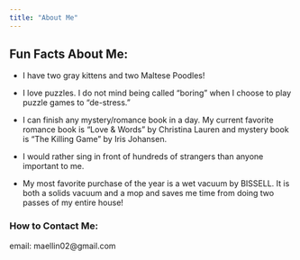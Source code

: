 ```yaml
---
title: "About Me"
---
```


## Fun Facts About Me:

-   I have two gray kittens and two Maltese Poodles!

-   I love puzzles. I do not mind being called "boring" when I choose to play puzzle games to "de-stress."

-   I can finish any mystery/romance book in a day. My current favorite romance book is "Love & Words" by Christina Lauren and mystery book is "The Killing Game" by Iris Johansen.

-   I would rather sing in front of hundreds of strangers than anyone important to me.

-   My most favorite purchase of the year is a wet vacuum by BISSELL. It is both a solids vacuum and a mop and saves me time from doing two passes of my entire house!


### How to Contact Me:

email: maellin02\@gmail.com
